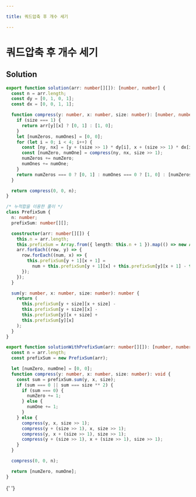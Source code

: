 ```yaml
---

title: 쿼드압축 후 개수 세기

---
```


# 쿼드압축 후 개수 세기

## Solution

```typescript filename="solution.ts" copy
export function solution(arr: number[][]): [number, number] {
  const n = arr.length;
  const dy = [0, 1, 0, 1];
  const dx = [0, 0, 1, 1];

  function compress(y: number, x: number, size: number): [number, number] {
    if (size === 1) {
      return arr[y][x] ? [0, 1] : [1, 0];
    }
    let [numZeros, numOnes] = [0, 0];
    for (let i = 0; i < 4; i++) {
      const [ny, nx] = [y + (size >> 1) * dy[i], x + (size >> 1) * dx[i]];
      const [numZero, numOne] = compress(ny, nx, size >> 1);
      numZeros += numZero;
      numOnes += numOne;
    }
    return numZeros === 0 ? [0, 1] : numOnes === 0 ? [1, 0] : [numZeros, numOnes];
  }

  return compress(0, 0, n);
}

/* 누적합을 이용한 풀이 */
class PrefixSum {
  n: number;
  prefixSum: number[][];

  constructor(arr: number[][]) {
    this.n = arr.length;
    this.prefixSum = Array.from({ length: this.n + 1 }).map(() => new Array(this.n + 1).fill(0));
    arr.forEach((row, y) => {
      row.forEach((num, x) => {
        this.prefixSum[y + 1][x + 1] =
          num + this.prefixSum[y + 1][x] + this.prefixSum[y][x + 1] - this.prefixSum[y][x];
      });
    });
  }

  sum(y: number, x: number, size: number): number {
    return (
      this.prefixSum[y + size][x + size] -
      this.prefixSum[y + size][x] -
      this.prefixSum[y][x + size] +
      this.prefixSum[y][x]
    );
  }
}

export function solutionWithPrefixSum(arr: number[][]): [number, number] {
  const n = arr.length;
  const prefixSum = new PrefixSum(arr);

  let [numZero, numOne] = [0, 0];
  function compress(y: number, x: number, size: number): void {
    const sum = prefixSum.sum(y, x, size);
    if (sum === 0 || sum === size ** 2) {
      if (sum === 0) {
        numZero += 1;
      } else {
        numOne += 1;
      }
    } else {
      compress(y, x, size >> 1);
      compress(y + (size >> 1), x, size >> 1);
      compress(y, x + (size >> 1), size >> 1);
      compress(y + (size >> 1), x + (size >> 1), size >> 1);
    }
  }

  compress(0, 0, n);

  return [numZero, numOne];
}
```

{' '}
<ProblemLink
  codingSite="programmers"
  href="https://programmers.co.kr/learn/courses/30/lessons/68936"
  title="쿼드압축 후 개수 세기"
/>
